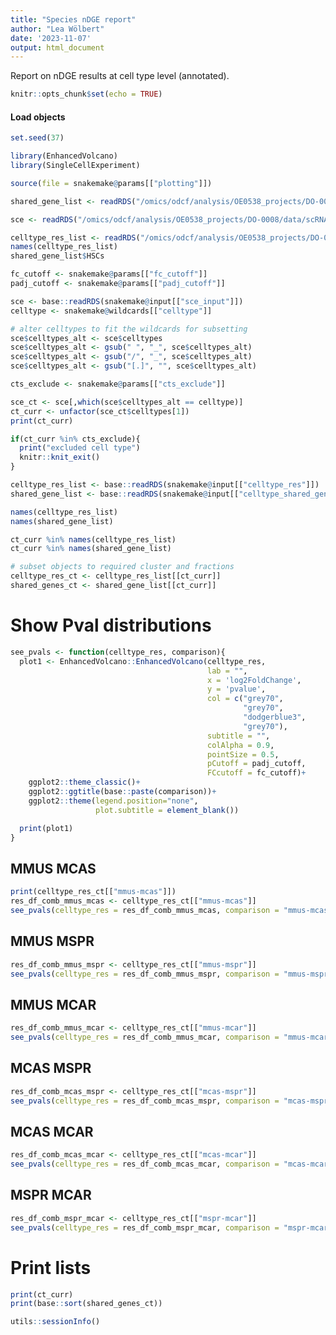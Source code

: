 ```yaml
---
title: "Species nDGE report"
author: "Lea Wölbert"
date: '2023-11-07'
output: html_document
---
```


Report on nDGE results at cell type level (annotated).

```r
knitr::opts_chunk$set(echo = TRUE)
```

#### Load objects

```r
set.seed(37)
```

```r
library(EnhancedVolcano)
library(SingleCellExperiment)
```

```r
source(file = snakemake@params[["plotting"]])
```

```r

shared_gene_list <- readRDS("/omics/odcf/analysis/OE0538_projects/DO-0008/data/scRNAseq/main_analysis/sce_objects/03_sce_analysis/02_DESeq2_crossspecies/06_nres/PC_0.05_FC_1.5/shared_genes_str_celltypes")

sce <- readRDS("/omics/odcf/analysis/OE0538_projects/DO-0008/data/scRNAseq/main_analysis/sce_objects/02_sce_anno/10_anns/sce_str-10")

celltype_res_list <- readRDS("/omics/odcf/analysis/OE0538_projects/DO-0008/data/scRNAseq/main_analysis/sce_objects/03_sce_analysis/02_DESeq2_crossspecies/06_nres/PC_0.05_FC_1.5/res_str_celltype")
names(celltype_res_list)
shared_gene_list$HSCs
```


```r

fc_cutoff <- snakemake@params[["fc_cutoff"]]
padj_cutoff <- snakemake@params[["padj_cutoff"]]

sce <- base::readRDS(snakemake@input[["sce_input"]])
celltype <- snakemake@wildcards[["celltype"]]

# alter celltypes to fit the wildcards for subsetting
sce$celltypes_alt <- sce$celltypes
sce$celltypes_alt <- gsub(" ", "_", sce$celltypes_alt)
sce$celltypes_alt <- gsub("/", "_", sce$celltypes_alt)
sce$celltypes_alt <- gsub("[.]", "", sce$celltypes_alt)

cts_exclude <- snakemake@params[["cts_exclude"]]

sce_ct <- sce[,which(sce$celltypes_alt == celltype)]
ct_curr <- unfactor(sce_ct$celltypes[1])
print(ct_curr)

if(ct_curr %in% cts_exclude){
  print("excluded cell type")
  knitr::knit_exit()
}
```

```r
celltype_res_list <- base::readRDS(snakemake@input[["celltype_res"]])
shared_gene_list <- base::readRDS(snakemake@input[["celltype_shared_genes_list"]])

names(celltype_res_list)
names(shared_gene_list)

ct_curr %in% names(celltype_res_list)
ct_curr %in% names(shared_gene_list)

# subset objects to required cluster and fractions
celltype_res_ct <- celltype_res_list[[ct_curr]]
shared_genes_ct <- shared_gene_list[[ct_curr]]

```

# Show Pval distributions

```r
see_pvals <- function(celltype_res, comparison){
  plot1 <- EnhancedVolcano::EnhancedVolcano(celltype_res, 
                                            lab = "",
                                            x = 'log2FoldChange',
                                            y = 'pvalue', 
                                            col = c("grey70",
                                                    "grey70", 
                                                    "dodgerblue3",
                                                    "grey70"),
                                            subtitle = "",
                                            colAlpha = 0.9, 
                                            pointSize = 0.5,
                                            pCutoff = padj_cutoff,
                                            FCcutoff = fc_cutoff)+
    ggplot2::theme_classic()+
    ggplot2::ggtitle(base::paste(comparison))+
    ggplot2::theme(legend.position="none", 
                   plot.subtitle = element_blank())

  print(plot1)
}
```

## MMUS MCAS

```r
print(celltype_res_ct[["mmus-mcas"]])
res_df_comb_mmus_mcas <- celltype_res_ct[["mmus-mcas"]]
see_pvals(celltype_res = res_df_comb_mmus_mcas, comparison = "mmus-mcas")
```

## MMUS MSPR

```r
res_df_comb_mmus_mspr <- celltype_res_ct[["mmus-mspr"]]
see_pvals(celltype_res = res_df_comb_mmus_mspr, comparison = "mmus-mspr")
```

## MMUS MCAR

```r
res_df_comb_mmus_mcar <- celltype_res_ct[["mmus-mcar"]]
see_pvals(celltype_res = res_df_comb_mmus_mcar, comparison = "mmus-mcar")
```

## MCAS MSPR

```r
res_df_comb_mcas_mspr <- celltype_res_ct[["mcas-mspr"]]
see_pvals(celltype_res = res_df_comb_mcas_mspr, comparison = "mcas-mspr")
```

## MCAS MCAR

```r
res_df_comb_mcas_mcar <- celltype_res_ct[["mcas-mcar"]]
see_pvals(celltype_res = res_df_comb_mcas_mcar, comparison = "mcas-mcar")
```

## MSPR MCAR

```r
res_df_comb_mspr_mcar <- celltype_res_ct[["mspr-mcar"]]
see_pvals(celltype_res = res_df_comb_mspr_mcar, comparison = "mspr-mcar")
```

# Print lists

```r
print(ct_curr)
print(base::sort(shared_genes_ct))
```

```r
utils::sessionInfo()
```
